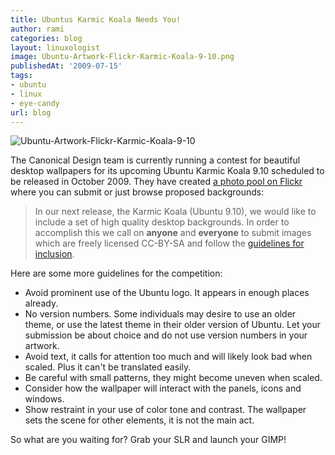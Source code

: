 ```yaml
---
title: Ubuntus Karmic Koala Needs You!
author: rami
categories: blog
layout: linuxologist
image: Ubuntu-Artwork-Flickr-Karmic-Koala-9-10.png
publishedAt: '2009-07-15'
tags:
- ubuntu
- linux
- eye-candy
url: blog
---
```


![Ubuntu-Artwork-Flickr-Karmic-Koala-9-10](/assets/images/content/blog/Ubuntu-Artwork-Flickr-Karmic-Koala-9-10.png)

The Canonical Design team is currently running a contest for beautiful desktop wallpapers for its upcoming Ubuntu Karmic Koala 9.10 scheduled to be released in October 2009. They have created [a photo pool on Flickr](http://www.flickr.com/groups/ubuntu-artwork/) where you can submit or just browse proposed backgrounds:

> In our next release, the Karmic Koala (Ubuntu 9.10), we would like to include a set of high quality desktop backgrounds.
> In order to accomplish this we call on **anyone** and **everyone** to submit images which are freely licensed CC-BY-SA and follow the [guidelines for inclusion](http://wiki.ubuntu.com/Artwork/Documentation/Backgrounds).


Here are some more guidelines for the competition:

* Avoid prominent use of the Ubuntu logo. It appears in enough places already.
* No version numbers. Some individuals may desire to use an older theme, or use the latest theme in their older version of Ubuntu. Let your submission be about choice and do not use version numbers in your artwork.
* Avoid text, it calls for attention too much and will likely look bad when scaled. Plus it can't be translated easily.
* Be careful with small patterns, they might become uneven when scaled.
* Consider how the wallpaper will interact with the panels, icons and windows.
* Show restraint in your use of color tone and contrast. The wallpaper sets the scene for other elements, it is not the main act.
	
So what are you waiting for? Grab your SLR and launch your GIMP!
